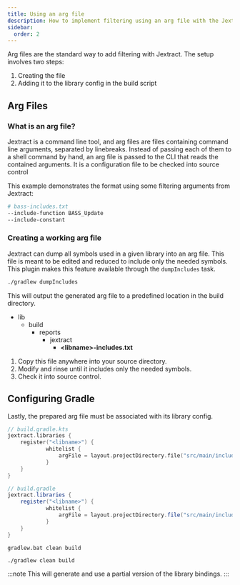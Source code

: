 ```yaml
---
title: Using an arg file
description: How to implement filtering using an arg file with the Jextract Gradle plugin
sidebar:
  order: 2
---
```


Arg files are the standard way to add filtering with Jextract.
The setup involves two steps:

1. Creating the file
2. Adding it to the library config in the build script

## Arg Files

### What is an arg file?

Jextract is a command line tool, and arg files are files containing command line arguments, separated by linebreaks.
Instead of passing each of them to a shell command by hand, an arg file is passed to the CLI that reads the contained arguments.
It is a configuration file to be checked into source control

This example demonstrates the format using some filtering arguments from Jextract:

```bash
# bass-includes.txt
--include-function BASS_Update
--include-constant
```

### Creating a working arg file

Jextract can dump all symbols used in a given library into an arg file.
This file is meant to be edited and reduced to include only the needed symbols.
This plugin makes this feature available through the `dumpIncludes` task.

```bash title="Dumping all library symbols into an arg file"
./gradlew dumpIncludes
```

This will output the generated arg file to a predefined location in the build directory.

<FileTree>

- lib
  - build
    - reports
      - jextract
        - **\<libname\>-includes.txt**

</FileTree>

1. Copy this file anywhere into your source directory.
2. Modify and rinse until it includes only the needed symbols.
3. Check it into source control.

## Configuring Gradle

Lastly, the prepared arg file must be associated with its library config.

<Tabs syncKey="dsl">
<TabItem label="Kotlin">

```kts "argFile" "<libname>"
// build.gradle.kts
jextract.libraries {
    register("<libname>") {
            whitelist {
                argFile = layout.projectDirectory.file("src/main/includes/<libname>-includes.txt")
            }
    }
}
```

</TabItem>
<TabItem label="Groovy">

```groovy "argFile" "<libname>"
// build.gradle
jextract.libraries {
    register("<libname>") {
            whitelist {
                argFile = layout.projectDirectory.file("src/main/includes/<libname>-includes.txt")
            }
    }
}
```

</TabItem>
</Tabs>

<Tabs syncKey="os">
<TabItem label="Windows">

```shell title="Rebuilding the project"
gradlew.bat clean build
```

</TabItem>
<TabItem label="Linux">

```shell title="Rebuilding the project"
./gradlew clean build
```

</TabItem>
</Tabs>

:::note
This will generate and use a partial version of the library bindings.
:::
